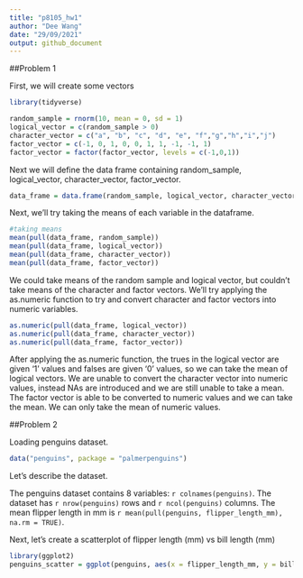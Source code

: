 ```yaml
---
title: "p8105_hw1"
author: "Dee Wang"
date: "29/09/2021"
output: github_document
---
```


##Problem 1

First, we will create some vectors

```r
library(tidyverse)

random_sample = rnorm(10, mean = 0, sd = 1)
logical_vector = c(random_sample > 0)
character_vector = c("a", "b", "c", "d", "e", "f","g","h","i","j")
factor_vector = c(-1, 0, 1, 0, 0, 1, 1, -1, -1, 1)
factor_vector = factor(factor_vector, levels = c(-1,0,1))

```

Next we will define the data frame containing random_sample, logical_vector, character_vector, factor_vector.

```r
data_frame = data.frame(random_sample, logical_vector, character_vector, factor_vector)
```

Next, we'll try taking the means of each variable in the dataframe.

```r
#taking means 
mean(pull(data_frame, random_sample)) 
mean(pull(data_frame, logical_vector)) 
mean(pull(data_frame, character_vector)) 
mean(pull(data_frame, factor_vector)) 
```

We could take means of the random sample and logical vector, but couldn't take means of the character and factor vectors. We'll try applying the as.numeric function to try and convert character and factor vectors into numeric variables.

```r
as.numeric(pull(data_frame, logical_vector)) 
as.numeric(pull(data_frame, character_vector)) 
as.numeric(pull(data_frame, factor_vector)) 

```
After applying the as.numeric function, the trues in the logical vector are given '1' values and falses are given '0' values, so we can take the mean of logical vectors. We are unable to convert the character vector into numeric values, instead NAs are introduced and we are still unable to take a mean. The factor vector is able to be converted to numeric values and we can take the mean. We can only take the mean of numeric values.

##Problem 2 

Loading penguins dataset.

```r
data("penguins", package = "palmerpenguins")

```

Let's describe the dataset. 

The penguins dataset contains 8 variables: `r colnames(penguins)`. The dataset has `r nrow(penguins)` rows and `r ncol(penguins)` columns. The mean flipper length in mm is `r mean(pull(penguins, flipper_length_mm), na.rm = TRUE)`.

Next, let's create a scatterplot of flipper length (mm) vs bill length (mm) 

```r
library(ggplot2)
penguins_scatter = ggplot(penguins, aes(x = flipper_length_mm, y = bill_length_mm, color = species)) + geom_point()

```



